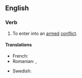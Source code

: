 ==English==

===Verb===
{{head|en|verb|head=[[go]] to [[war]]}}

# {{lb|en|intransitive}} To enter into an [[armed]] [[conflict]].

====Translations====
{{trans-top|enter armed conflict}}
* French: {{t|fr|entrer en guerre}}
* Romanian: {{t|ro|merge la război}}, {{t|ro|pleca la război}}
{{trans-mid}}
* Swedish: {{t|sv|dra ut i krig}}
{{trans-bottom}}